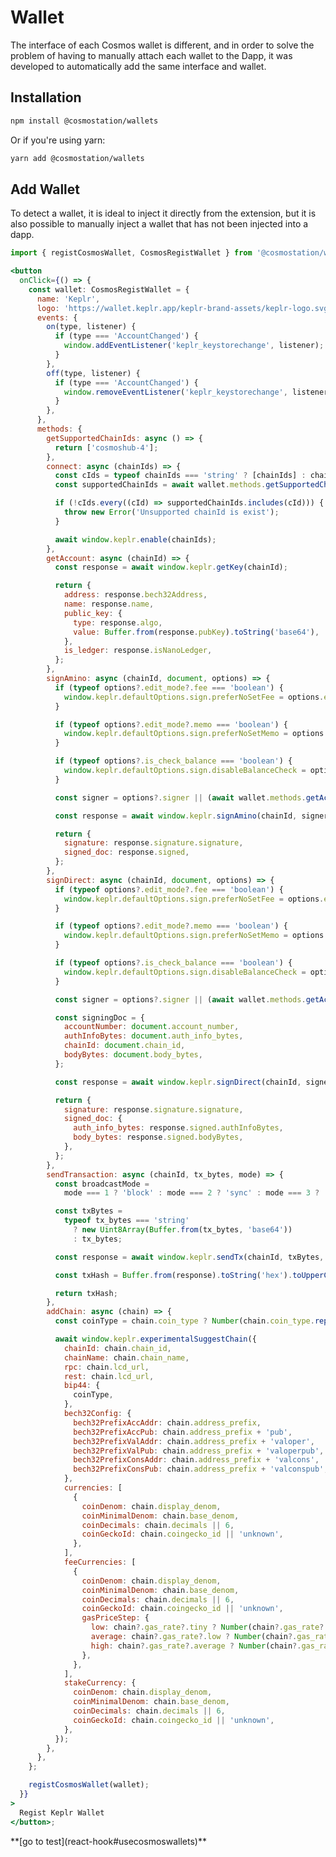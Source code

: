 
# Wallet

The interface of each Cosmos wallet is different, and in order to solve the problem of having to manually attach each wallet to the Dapp, it was developed to automatically add the same interface and wallet.

## Installation

```bash
npm install @cosmostation/wallets
```

Or if you're using yarn:

```bash
yarn add @cosmostation/wallets
```

## Add Wallet

To detect a wallet, it is ideal to inject it directly from the extension, but it is also possible to manually inject a wallet that has not been injected into a dapp.

```jsx
import { registCosmosWallet, CosmosRegistWallet } from '@cosmostation/wallets';

<button
  onClick={() => {
    const wallet: CosmosRegistWallet = {
      name: 'Keplr',
      logo: 'https://wallet.keplr.app/keplr-brand-assets/keplr-logo.svg',
      events: {
        on(type, listener) {
          if (type === 'AccountChanged') {
            window.addEventListener('keplr_keystorechange', listener);
          }
        },
        off(type, listener) {
          if (type === 'AccountChanged') {
            window.removeEventListener('keplr_keystorechange', listener);
          }
        },
      },
      methods: {
        getSupportedChainIds: async () => {
          return ['cosmoshub-4'];
        },
        connect: async (chainIds) => {
          const cIds = typeof chainIds === 'string' ? [chainIds] : chainIds;
          const supportedChainIds = await wallet.methods.getSupportedChainIds();

          if (!cIds.every((cId) => supportedChainIds.includes(cId))) {
            throw new Error('Unsupported chainId is exist');
          }

          await window.keplr.enable(chainIds);
        },
        getAccount: async (chainId) => {
          const response = await window.keplr.getKey(chainId);

          return {
            address: response.bech32Address,
            name: response.name,
            public_key: {
              type: response.algo,
              value: Buffer.from(response.pubKey).toString('base64'),
            },
            is_ledger: response.isNanoLedger,
          };
        },
        signAmino: async (chainId, document, options) => {
          if (typeof options?.edit_mode?.fee === 'boolean') {
            window.keplr.defaultOptions.sign.preferNoSetFee = options.edit_mode.fee;
          }

          if (typeof options?.edit_mode?.memo === 'boolean') {
            window.keplr.defaultOptions.sign.preferNoSetMemo = options.edit_mode.memo;
          }

          if (typeof options?.is_check_balance === 'boolean') {
            window.keplr.defaultOptions.sign.disableBalanceCheck = options.is_check_balance;
          }

          const signer = options?.signer || (await wallet.methods.getAccount(chainId)).address;

          const response = await window.keplr.signAmino(chainId, signer, document);

          return {
            signature: response.signature.signature,
            signed_doc: response.signed,
          };
        },
        signDirect: async (chainId, document, options) => {
          if (typeof options?.edit_mode?.fee === 'boolean') {
            window.keplr.defaultOptions.sign.preferNoSetFee = options.edit_mode.fee;
          }

          if (typeof options?.edit_mode?.memo === 'boolean') {
            window.keplr.defaultOptions.sign.preferNoSetMemo = options.edit_mode.memo;
          }

          if (typeof options?.is_check_balance === 'boolean') {
            window.keplr.defaultOptions.sign.disableBalanceCheck = options.is_check_balance;
          }

          const signer = options?.signer || (await wallet.methods.getAccount(chainId)).address;

          const signingDoc = {
            accountNumber: document.account_number,
            authInfoBytes: document.auth_info_bytes,
            chainId: document.chain_id,
            bodyBytes: document.body_bytes,
          };

          const response = await window.keplr.signDirect(chainId, signer, signingDoc);

          return {
            signature: response.signature.signature,
            signed_doc: {
              auth_info_bytes: response.signed.authInfoBytes,
              body_bytes: response.signed.bodyBytes,
            },
          };
        },
        sendTransaction: async (chainId, tx_bytes, mode) => {
          const broadcastMode =
            mode === 1 ? 'block' : mode === 2 ? 'sync' : mode === 3 ? 'async' : 'sync';

          const txBytes =
            typeof tx_bytes === 'string'
              ? new Uint8Array(Buffer.from(tx_bytes, 'base64'))
              : tx_bytes;

          const response = await window.keplr.sendTx(chainId, txBytes, broadcastMode);

          const txHash = Buffer.from(response).toString('hex').toUpperCase();

          return txHash;
        },
        addChain: async (chain) => {
          const coinType = chain.coin_type ? Number(chain.coin_type.replaceAll("'", '')) : 118;

          await window.keplr.experimentalSuggestChain({
            chainId: chain.chain_id,
            chainName: chain.chain_name,
            rpc: chain.lcd_url,
            rest: chain.lcd_url,
            bip44: {
              coinType,
            },
            bech32Config: {
              bech32PrefixAccAddr: chain.address_prefix,
              bech32PrefixAccPub: chain.address_prefix + 'pub',
              bech32PrefixValAddr: chain.address_prefix + 'valoper',
              bech32PrefixValPub: chain.address_prefix + 'valoperpub',
              bech32PrefixConsAddr: chain.address_prefix + 'valcons',
              bech32PrefixConsPub: chain.address_prefix + 'valconspub',
            },
            currencies: [
              {
                coinDenom: chain.display_denom,
                coinMinimalDenom: chain.base_denom,
                coinDecimals: chain.decimals || 6,
                coinGeckoId: chain.coingecko_id || 'unknown',
              },
            ],
            feeCurrencies: [
              {
                coinDenom: chain.display_denom,
                coinMinimalDenom: chain.base_denom,
                coinDecimals: chain.decimals || 6,
                coinGeckoId: chain.coingecko_id || 'unknown',
                gasPriceStep: {
                  low: chain?.gas_rate?.tiny ? Number(chain?.gas_rate?.tiny) : 0.01,
                  average: chain?.gas_rate?.low ? Number(chain?.gas_rate?.low) : 0.025,
                  high: chain?.gas_rate?.average ? Number(chain?.gas_rate?.average) : 0.04,
                },
              },
            ],
            stakeCurrency: {
              coinDenom: chain.display_denom,
              coinMinimalDenom: chain.base_denom,
              coinDecimals: chain.decimals || 6,
              coinGeckoId: chain.coingecko_id || 'unknown',
            },
          });
        },
      },
    };

    registCosmosWallet(wallet);
  }}
>
  Regist Keplr Wallet
</button>;
```

<AddWallet />

<p style={{ textAlign: 'center' }}>**[go to test](react-hook#usecosmoswallets)**</p>
